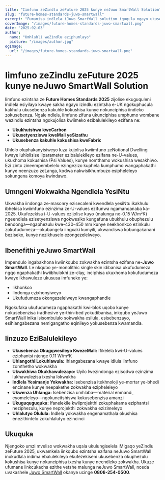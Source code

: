 ```yaml
---
title: "Iimfuno zeZindlu zeFuture 2025 kunye neJuwo SmartWall Solution"
slug: "future-homes-standards-juwo-smartwall"
excerpt: "Fumanisa indlela iJuwo SmartWall solution iguqula ngayo ukusebenza kakuhle kokushisa kunye neemfuno zokwakha zezindlu ezizayo."
coverImage: "/images/future-homes-standards-juwo-smartwall.png"
date: "2025-02-03"
author:
  name: "Umhlahli weZindlu eziphumlayo"
  picture: "/images/author.jpg"
ogImage:
  url: "/images/future-homes-standards-juwo-smartwall.png"
---
```


# Iimfuno zeZindlu zeFuture 2025 kunye neJuwo SmartWall Solution

Iimfuno ezintsha ze **Future Homes Standards 2025** zijolise ekuguquleni indlela esiyilayo kwaye sakha ngayo izindlu ezintsha e-UK ngokuphucula kakhulu ukusebenza kakuhle kokushisa kunye nokunciphisa iindleko zokusebenza. Ngale ndlela, iimfuno zifuna ukunciphisa umphumo wombane wezindlu ezintsha ngokujolisa kwiimeko ezibalulekileyo ezifana ne:

- **Ukukhutshwa kweCarbon**
- **Ukusetyenziswa kweMali yeSizathu**
- **Ukusebenza kakuhle kokushisa kweFabric**

Uhlolo oluphakanyisiweyo luza kujolisa kwiimfuno zeNotional Dwelling kwaye luhlolisise iiparameter ezibalulekileyo ezifana ne-U-values, ukuxhoma kokushisa (Psi Values), kunye nomthamo wokushisa wesakhiwo. Ezi zinto zineempembelelo ezingezizo kuphela kumphumo wangaphakathi kunye neenzuzo zeLanga, kodwa nakwisikhumbuzo esipheleleyo sokungena komoya kwindawo.

## Umngeni Wokwakha Ngendlela YesiNtu

Ukwakha iindonga ze-masonry ezisecaleni kwendlela yesiNtu ikakhulu ibhekisa kwiimfuno ezinzima ze-U-values ezifunwa ngamanqanaba ka-2025. Ukufezekisa i-U-values ezijolise kuyo (malunga ne-0.15 W/m²K) ngeendlela ezisetyenziswa ngokwesiko kungafuna ubukhulu obuphezulu bendonga—ngaphezulu kwe-430–450 mm kunye neekhonkco ezinkulu zokufudumeza—okubangela iingxaki kumyili, ukwandiswa kobungakanani beziseko, kunye nezikhuselo ezongezelelweyo.

## Ibenefithi yeJuwo SmartWall

Impendulo ingabakhona kwiinkqubo zokwakha ezintsha ezifana ne-**Juwo SmartWall**. Le nkqubo ye-monolithic single skin idibanisa ukufudumeza ngqo ngaphakathi kwiibhulokhi ze-clay, inciphisa ukuxhoma kokufudumeza kwaye ikhawuleze ukususa imfuneko ye:

- Iikhonkco
- Iindonga ezixhonyiweyo
- Ukufudumeza okongezelelweyo kwangaphandle

Ngokufaka ukufudumeza ngaphakathi kwi-blok uqobo kunye nokusebenzisa i-adhesive ye-thin-bed yokudibanisa, inkqubo yeJuwo SmartWall inika isisombululo sokwakha esilula, esisebenzayo, esihlangabezana nemigangatho eqinileyo yokusebenza kwamandla.

## Iinzuzo EziBalulekileyo

- **Ukusebenza Okugqwesileyo KwezeMali:** Ifikelela kwi-U-values eziphantsi njenge 0.11 W/m²K
- **Uhlangothi Lokuhlawula:** Ihlangabezana kwaye idlula iimfuno zomthetho wokwakha
- **Ukwakhiwa Okukhawulezayo:** Uyilo lwezindonga ezisodwa ezinzima lukhawulezisa ixesha lokwakha
- **Indlela Yesimanje Yokwakha:** Isebenzisa itekhnoloji ye-mortar ye-bhedi encinane kunye neepakethe zokwakha ezipheleleyo
- **Ukwenza Uhlanga:** Isebenzisa umhlaba—material emnandi, eyomeleleyo—ngokuncitshiswa kokusebenzisa amanzi
- **Ukuguquguquka:** Ifanelekile kwiiprojekthi zokuphakama eziphantsi neziphezulu, kunye neprojekthi zokwakha ezizimeleyo
- **Uhlalutyo Olulula:** Indlela yokwakha engenamathala okushisa enezithintelo zokuhlalutyo ezincinci

## Ukuquka

Njengoko umzi mveliso wokwakha uqala ukulungiselela iMigaqo yeZindlu zeFuture 2025, ukwamkela iinkqubo ezintsha ezifana neJuwo SmartWall inokudlala indima ebalulekileyo ekufezekiseni ukusebenza okuphezulu kokushisa kunye nokunciphisa ixesha kunye neendleko zokwakha. Ukuze ufumane iinkcukacha ezithe vetshe malunga neJuwo SmartWall, nceda uvakashele [Juwo SmartWall](http://www.Juwo-SmartWall.co.uk) okanye ucinge **0808-254-0500**.